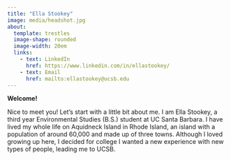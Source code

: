 ```yaml
---
title: "Ella Stookey"
image: media/headshot.jpg
about: 
  template: trestles
  image-shape: rounded
  image-width: 20em
  links: 
    - text: LinkedIn
      href: https://www.linkedin.com/in/ellastookey/
    - text: Email
      href: mailto:ellastookey@ucsb.edu
---
```


::: {#hero-heading}
**Welcome!**

Nice to meet you! Let's start with a little bit about me. I am Ella Stookey, a third year Environmental Studies (B.S.) student at UC Santa Barbara. I have lived my whole life on Aquidneck Island in Rhode Island, an island with a population of around 60,000 and made up of three towns. Although I loved growing up here, I decided for college I wanted a new experience with new types of people, leading me to UCSB.  

:::

```r

```
